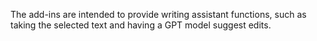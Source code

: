 The add-ins are intended to provide writing assistant functions, such as taking the selected text and having a GPT model suggest edits.
